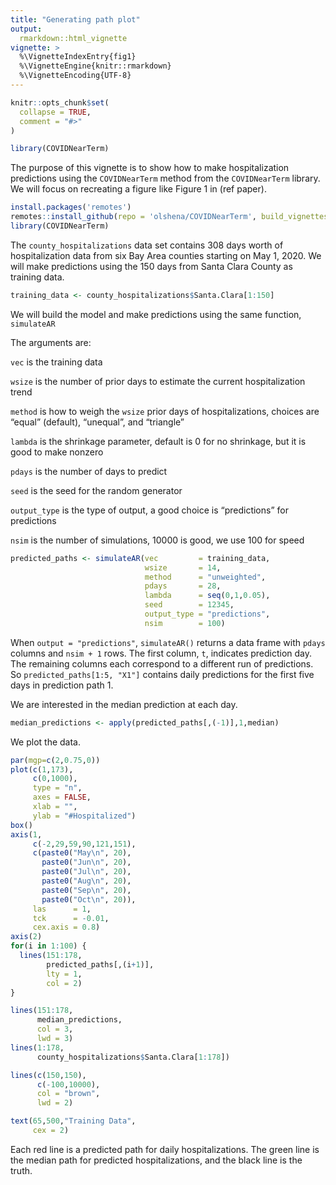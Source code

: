 ```yaml
---
title: "Generating path plot"
output: 
  rmarkdown::html_vignette
vignette: >
  %\VignetteIndexEntry{fig1}
  %\VignetteEngine{knitr::rmarkdown}
  %\VignetteEncoding{UTF-8}
---
```


```r
knitr::opts_chunk$set(
  collapse = TRUE,
  comment = "#>"
)
```

```r
library(COVIDNearTerm)
```


The purpose of this vignette is to show how to make hospitalization predictions using the `COVIDNearTerm` method from the `COVIDNearTerm` library.  We will focus on recreating a figure like Figure 1 in (ref paper).


```r
install.packages('remotes')
remotes::install_github(repo = 'olshena/COVIDNearTerm', build_vignettes = TRUE)
library(COVIDNearTerm)
```

The `county_hospitalizations` data set contains 308 days worth of hospitalization data from six Bay Area counties starting on May 1, 2020. We will make predictions using the 150 days from Santa Clara County as training data.

```r
training_data <- county_hospitalizations$Santa.Clara[1:150]
```

We will build the model and make predictions using the same function, `simulateAR`

The arguments are:

`vec` is the training data

`wsize` is the number of prior days to estimate the current hospitalization trend

`method` is how to weigh the `wsize` prior days of hospitalizations, choices are "equal" (default), "unequal", and "triangle"

`lambda` is the shrinkage parameter, default is 0 for no shrinkage, but it is good to make nonzero

`pdays` is the number of days to predict

`seed` is the seed for the random generator

`output_type` is the type of output, a good choice is "predictions" for predictions

`nsim` is the number of simulations, 10000 is good, we use 100 for speed

```r
predicted_paths <- simulateAR(vec         = training_data,
                              wsize       = 14,
                              method      = "unweighted",
                              pdays       = 28, 
                              lambda      = seq(0,1,0.05),
                              seed        = 12345,
                              output_type = "predictions",
                              nsim        = 100)
```

When `output = "predictions"`, `simulateAR()` returns a data frame with `pdays` columns and `nsim + 1` rows. The first column, `t`, indicates prediction day. The remaining columns each correspond to a different run of predictions. So `predicted_paths[1:5, "X1"]` contains daily predictions for the first five days in prediction path 1. 

We are interested in the median prediction at each day.

```r
median_predictions <- apply(predicted_paths[,(-1)],1,median)
```


We plot the data.  


```r
par(mgp=c(2,0.75,0))
plot(c(1,173),
     c(0,1000),
     type = "n",
     axes = FALSE,
     xlab = "",
     ylab = "#Hospitalized")
box()
axis(1,
     c(-2,29,59,90,121,151),
     c(paste0("May\n", 20),
       paste0("Jun\n", 20),
       paste0("Jul\n", 20),
       paste0("Aug\n", 20),
       paste0("Sep\n", 20),
       paste0("Oct\n", 20)),
     las      = 1,
     tck      = -0.01,
     cex.axis = 0.8)
axis(2)
for(i in 1:100) {
  lines(151:178,
        predicted_paths[,(i+1)],
        lty = 1,
        col = 2)
}

lines(151:178,
      median_predictions,
      col = 3,
      lwd = 3)
lines(1:178,
      county_hospitalizations$Santa.Clara[1:178])

lines(c(150,150),
      c(-100,10000),
      col = "brown",
      lwd = 2)

text(65,500,"Training Data",
     cex = 2)

```

Each red line is a predicted path for daily hospitalizations. The green line is the median path for predicted hospitalizations, and the black line is the truth.
